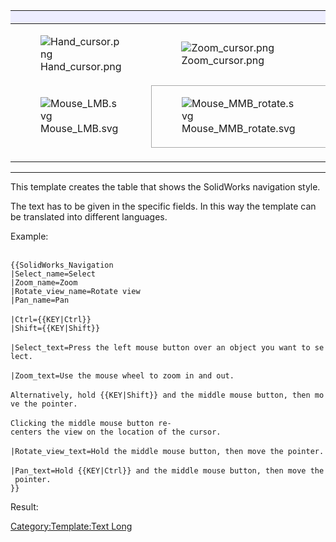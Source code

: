 {| class="mousemodel" style="border-style:solid; border-width:1px; border-color:#aaaaaa; padding:1px; border-spacing:18px 0px; width:100%;"
! style="width:25%; background: #ededff; padding:2px 2px;" | {{{Select_name}}}
! colspan="2" style="width:25%; background: #ededff; padding:2px 2px;" | {{{Zoom_name}}}
! style="width:25%; background: #ededff; padding:2px 2px;" | {{{Rotate_view_name}}}
! style="width:25%; background: #ededff; padding:2px 2px;" | {{{Pan_name}}}

|- style="text-align:center;"
| [[Image:Hand_cursor.png]]
| colspan="2" | [[Image:Zoom_cursor.png]]
| [[Image:Rotate_cursor.png]]
| [[Image:Pan_cursor.png]]

|- style="text-align:center;"
| [[Image:Mouse_LMB.svg]]
| style="width:12%; border-style:solid; border-width:1px; border-color:#aaaaaa" | [[Image:Mouse_MMB_rotate.svg]]
| style="width:12%; border-style:solid; border-width:1px; border-color:#aaaaaa" | {{{Shift}}}+[[Image:Mouse_MMB_hold.svg]]
| [[Image:Mouse_MMB_hold.svg]]
| {{{Ctrl}}}+[[Image:Mouse_MMB_hold.svg]]

|- style="vertical-align:top; background:#efefef;"
| {{{Select_text}}}
| colspan="2" | {{{Zoom_text}}}
| {{{Rotate_view_text}}}
| {{{Pan_text}}}
|}<noinclude>

----

This template creates the table that shows the SolidWorks navigation style.

The text has to be given in the specific fields. In this way the template can be translated into different languages.

Example:

 <nowiki>
{{SolidWorks_Navigation
|Select_name=Select
|Zoom_name=Zoom
|Rotate_view_name=Rotate view
|Pan_name=Pan

|Ctrl={{KEY|Ctrl}}
|Shift={{KEY|Shift}}

|Select_text=Press the left mouse button over an object you want to select.

|Zoom_text=Use the mouse wheel to zoom in and out.

Alternatively, hold {{KEY|Shift}} and the middle mouse button, then move the pointer.

Clicking the middle mouse button re-centers the view on the location of the cursor.

|Rotate_view_text=Hold the middle mouse button, then move the pointer.

|Pan_text=Hold {{KEY|Ctrl}} and the middle mouse button, then move the pointer.
}}</nowiki>

Result:

{{SolidWorks_Navigation
|Select_name=Select
|Zoom_name=Zoom
|Rotate_view_name=Rotate view
|Pan_name=Pan

|Ctrl={{KEY|Ctrl}}
|Shift={{KEY|Shift}}

|Select_text=Press the left mouse button over an object you want to select.

|Zoom_text=Use the mouse wheel to zoom in and out.

Alternatively, hold {{KEY|Shift}} and the middle mouse button, then move the pointer.

Clicking the middle mouse button re-centers the view on the location of the cursor.

|Rotate_view_text=Hold the middle mouse button, then move the pointer.

|Pan_text=Hold {{KEY|Ctrl}} and the middle mouse button, then move the pointer.
}}

[[Category:Template:Text Long]]
</noinclude>